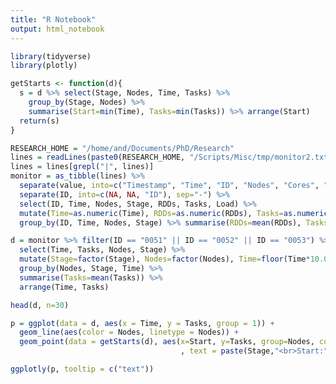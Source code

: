 ```yaml
---
title: "R Notebook"
output: html_notebook
---
```


```r
library(tidyverse)
library(plotly)

getStarts <- function(d){
  s = d %>% select(Stage, Nodes, Time, Tasks) %>% 
    group_by(Stage, Nodes) %>% 
    summarise(Start=min(Time), Tasks=min(Tasks)) %>% arrange(Start)
  return(s)
}
```

```r
RESEARCH_HOME = "/home/and/Documents/PhD/Research"
lines = readLines(paste0(RESEARCH_HOME, "/Scripts/Misc/tmp/monitor2.txt"))
lines = lines[grepl("|", lines)]
monitor = as_tibble(lines) %>%
  separate(value, into=c("Timestamp", "Time", "ID", "Nodes", "Cores", "Node", "Stage", "RDDs", "Tasks", "Times", "Load"), sep="\\|") %>%
  separate(ID, into=c(NA, NA, "ID"), sep="-") %>%
  select(ID, Time, Nodes, Stage, RDDs, Tasks, Load) %>%
  mutate(Time=as.numeric(Time), RDDs=as.numeric(RDDs), Tasks=as.numeric(Tasks), Load=as.numeric(Load)) %>%
  group_by(ID, Time, Nodes, Stage) %>% summarise(RDDs=mean(RDDs), Tasks=mean(Tasks), Load=mean(Load))
```

```r
d = monitor %>% filter(ID == "0051" || ID == "0052" || ID == "0053") %>% ungroup %>% 
  select(Time, Tasks, Nodes, Stage) %>% 
  mutate(Stage=factor(Stage), Nodes=factor(Nodes), Time=floor(Time*10.0)/10.0) %>% 
  group_by(Nodes, Stage, Time) %>%
  summarise(Tasks=mean(Tasks)) %>%
  arrange(Time, Tasks) 

head(d, n=30)
```

```r
p = ggplot(data = d, aes(x = Time, y = Tasks, group = 1)) +
  geom_line(aes(color = Nodes, linetype = Nodes)) +
  geom_point(data = getStarts(d), aes(x=Start, y=Tasks, group=Nodes, color=Nodes
                                      , text = paste(Stage,"<br>Start:",Start,"<br>",Tasks)))
```

```r
ggplotly(p, tooltip = c("text"))
```


